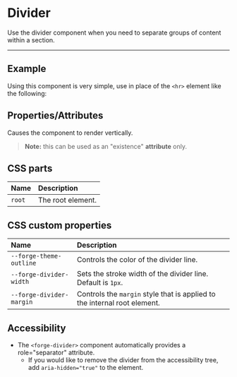 
<PageSection>

# Divider

Use the divider component when you need to separate groups of content within a section.

</PageSection>

---

<PageSection>

## Example

Using this component is very simple, use in place of the `<hr>` element like the following:

<LiveDemo fullWidth codeHtml={DividerDefaultCodeHtml()}>
  <DividerDemo />
</LiveDemo>

</PageSection>

<PageSection>

## Properties/Attributes

<PropertyDef name="vertical" prop={false} type="boolean" defaultValue="null">

Causes the component to render vertically.

> **Note:** this can be used as an "existence" **attribute** only.

</PropertyDef>

</PageSection>

<PageSection>

## CSS parts

| Name                 | Description
| :--------------------| :---------------
| `root`               | The root element.

</PageSection>

<PageSection>

## CSS custom properties

| Name                                       | Description
| :------------------------------------------| :---------------
| `--forge-theme-outline`               | Controls the color of the divider line.
| `--forge-divider-width`                    | Sets the stroke width of the divider line. Default is `1px`.
| `--forge-divider-margin`                   | Controls the `margin` style that is applied to the internal root element.

</PageSection>

<PageSection>

## Accessibility

- The `<forge-divider>` component automatically provides a role="separator" attribute.
  - If you would like to remove the divider from the accessibility tree, add `aria-hidden="true"` to the element.

</PageSection>
